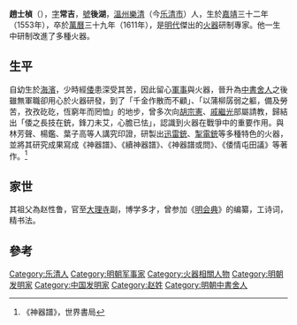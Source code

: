 '''趙士楨'''（{{bd|1553年||1611年||catIdx=趙}}），[[表字|字]]'''常吉'''，[[號|號]]'''後湖'''，[[溫州|溫州]][[樂清|樂清]]（今[[乐清市|乐清市]]）人，生於[[嘉靖|嘉靖]]三十二年（1553年），卒於[[萬曆|萬曆]]三十九年（1611年），是[[明代|明代]]傑出的[[火器|火器]]研制專家。他一生中研制改進了多種火器。

==生平==
自幼生於[[海濱|海濱]]，少時經[[倭寇|倭]]患深受其苦，因此留心[[軍事|軍事]]與火器，晉升為[[中書舍人|中書舍人]]之後雖無軍職卻用心於火器研發，到了「千金作散而不顧」、「以蒲柳孱弱之軀，備及勞苦，孜孜矻矻，恆窮年而罔恤」的地步，曾多次向[[胡宗憲|胡宗憲]]、[[戚繼光|戚繼光]]部屬請教，歸結出「倭之長技在銃，鋒刀未艾，心膽已怯」，認識到火器在戰爭中的重要作用。與林芳聲、楊鑑、葉子高等人講究印證，研製出[[迅雷銃|迅雷銃]]、[[掣電銃|掣電銃]]等多種特色的火器，並將其研究成果寫成《神器譜》、《續神器譜》、《神器譜或問》、《倭情屯田議》等著作。<ref>《神器譜》，世界書局</ref>

==家世==
其祖父為赵性鲁，官至[[大理寺|大理寺]]副，博学多才，曾参加《[[明会典|明会典]]》的编纂，工诗词，精书法。

==參考==
{{reflist}}

{{Authority control}}
{{DEFAULTSORT:Z}}
[[Category:乐清人|Category:乐清人]]
[[Category:明朝军事家|Category:明朝军事家]]
[[Category:火器相關人物|Category:火器相關人物]]
[[Category:明朝发明家|Category:明朝发明家]]
[[Category:中国发明家|Category:中国发明家]]
[[Category:赵姓|Category:赵姓]]
[[Category:明朝中書舍人|Category:明朝中書舍人]]